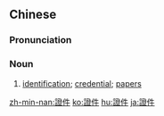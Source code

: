 {{also|证件}}
==Chinese==
{{zh-forms|s=证件}}

===Pronunciation===
{{zh-pron
|m=zhèngjiàn
|c=zing3 gin6-2
|h=pfs=chṳn-khien
|mn=qz:chèng-kiǎⁿ/tw,xm,zz:chèng-kiāⁿ
|cat=n
}}

===Noun===
{{zh-noun}}

# [[identification]]; [[credential]]; [[papers]]

{{zh-cat|Intermediate}}

[[zh-min-nan:證件]]
[[ko:證件]]
[[hu:證件]]
[[ja:證件]]